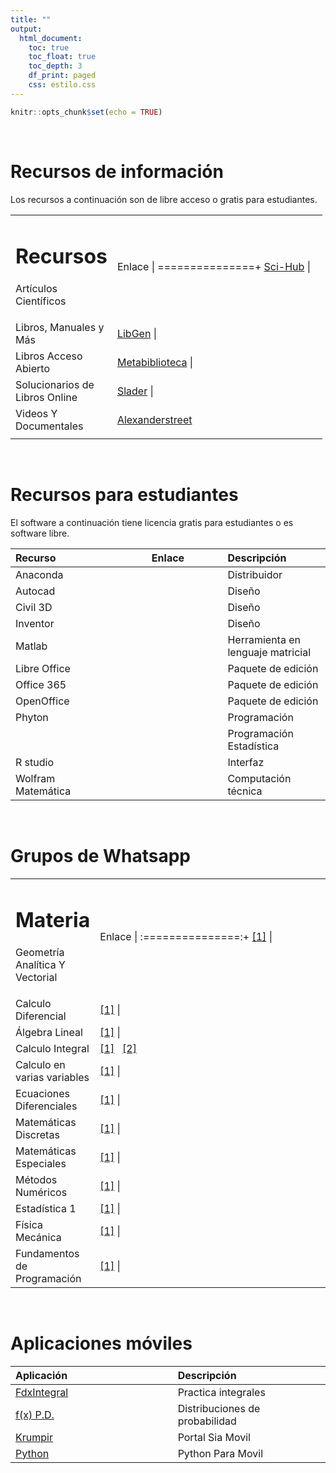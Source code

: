```yaml
---
title: ""
output:
  html_document:
    toc: true
    toc_float: true
    toc_depth: 3
    df_print: paged
    css: estilo.css
---
```


```r
knitr::opts_chunk$set(echo = TRUE)
```

<br>

# **Recursos de información**

Los recursos a continuación son de libre acceso o gratis para estudiantes.

+--------------------------------+---------------+
| Recursos                       | Enlace        |
+================================+===============+
| Artículos Científicos          | <a href="https://sci-hub.se/" target="_blank" title="Busque con DOI o link">Sci-Hub</a>         |
+--------------------------------+---------------+
| Libros, Manuales y Más         |  <a href="http://libgen.io/" target="_blank" title="Busque por nombre y/o autor">LibGen</a>         |
+--------------------------------+---------------+
| Libros Acceso Abierto          | <a href="https://libros.metabiblioteca.org/" target="_blank" title="Busque por nombre y/o autor">Metabiblioteca</a>         |
+--------------------------------+---------------+
| Solucionarios de Libros Online | <a href="https://www.slader.com/" target="_blank" title="Busque por nombre y/o autor">Slader</a>          |
+--------------------------------+---------------+
| Videos Y Documentales          | <a href="https://video.alexanderstreet.com/wayf?redirect=wayf" target="_blank" title="Regístrese con el correo institucional">Alexanderstreet</a>        |
+--------------------------------+---------------+
|                                |               |
+--------------------------------+---------------+

<br>

# **Recursos para estudiantes**

El software a continuación tiene licencia gratis para estudiantes o es software libre.

Recurso        | Enlace        | Descripción
:------------- | :-------------: | :------------- 
Anaconda | <a href="https://www.anaconda.com/distribution/" target="_blank"><i class="fas fa-circle-notch"></i> | Distribuidor  &nbsp; <i class="fab fa-r-project"></i> &nbsp; <i class="fab fa-python"></i>
Autocad | <a href="https://www.autodesk.mx/education/free-software/autocad" target="_blank"  title="Regístrese con el correo institucional"><i class="fas fa-edit"></i></a> | Diseño
Civil 3D | <a href="https://www.autodesk.mx/education/free-software/autocad-civil-3d" target="_blank" title="Regístrese con el correo institucional"><i class="fas fa-screwdriver"></i></a> | Diseño
Inventor | <a href="https://www.autodesk.mx/education/free-software/inventor-professional" target="_blank" title="Regístrese con el correo institucional"><i class="fas fa-wrench"></i></a> | Diseño
Matlab | <a href="https://la.mathworks.com/mwaccount/register?uri=https%3A%2F%2Fla.mathworks.com%2Facademia%2Fstudent_version.html%3Fs_tid%3Dacport_sv_sp_cta1" target="_blank"  title="Regístrese con el correo institucional"><i class="fas fa-superscript"></i></a>  | Herramienta en lenguaje matricial 
Libre Office    | <a href="https://es.libreoffice.org/descarga/libreoffice/" target="_blank"><i class="far fa-file"></i></a> | Paquete de edición 
Office 365     | <a href="https://products.office.com/es/student/office-in-education" target="_blank" title="Ingrese con el correo institucional"><i class="fab fa-windows"></i></a> | Paquete de edición 
OpenOffice    | <a href="https://www.openoffice.org/es/descargar/" target="_blank"><i class="fas fa-folder-open"></i></a> |   Paquete de edición
Phyton &nbsp; <i class="fab fa-python"></i> | <a href="https://www.python.org/downloads/windows/" target="_blank"><i class="fab fa-microsoft"></i></a>   &nbsp;  <a href="https://www.python.org/downloads/mac-osx/" target="_blank"><i class="fab fa-apple"></i></a> &nbsp; <a href="https://www.python.org/downloads/source/" target="_blank"><i class="fab fa-linux"></i></a> | Programación
<i class="fab fa-r-project"></i>  | <a href="https://cran.r-project.org/bin/windows/base/old/" target="_blank"><i class="fab fa-microsoft"></i></a>   &nbsp;  <a href="https://cran.r-project.org/bin/macosx/el-capitan/base/" target="_blank"><i class="fab fa-apple"></i></a> |   Programación Estadística
R studio | <a href="https://www.rstudio.com/products/rstudio/download/#download" target="_blank"><i class="fas fa-registered"></i></a> |  Interfaz &nbsp; <i class="fab fa-r-project"></i>
Wolfram Matemática   | <a href="http://intranetserver.medellin.unal.edu.co/portal/intranet/Wolfram" target="_blank" title="Busque Instrucciones para estudiantes"><i class="fas fa-calculator"></i></a> | Computación técnica

<br>

# **Grupos de Whatsapp** &nbsp; <i class="fab fa-whatsapp"></i>

+--------------------------------+---------------+
| Materia                        | Enlace        |
+================================+:===============:+
| Geometría Analítica Y Vectorial| <a href="https://chat.whatsapp.com/BeomdFUAMPL5KkBn6wFjzY" target="_blank">[1]</a>        |
+--------------------------------+---------------+
| Calculo Diferencial            | <a href="https://chat.whatsapp.com/DO596VRhJjGDT9yCOQDgy8" target="_blank">[1]</a>         |
+--------------------------------+---------------+
| Álgebra Lineal                 | <a href="https://chat.whatsapp.com/LxIHGXNdqYMDzrJtYzOsMT" target="_blank">[1]</a>         |
+--------------------------------+---------------+
| Calculo Integral               | <a href="https://chat.whatsapp.com/3nrcHBTLj1B5YgrZBZDGur" target="_blank">[1]</a> &nbsp; <a href="https://chat.whatsapp.com/1HH5VVZxgE2IDG5qGF8rI2" target="_blank">[2]</a>         |
+--------------------------------+---------------+
| Calculo en varias variables    | <a href="https://chat.whatsapp.com/FPjRrqekanYGe0plqojerS" target="_blank">[1]</a>         |
+--------------------------------+---------------+
| Ecuaciones Diferenciales       | <a href="https://chat.whatsapp.com/LTkgv2eGxJD5Td1ZyL6UGr" target="_blank">[1]</a>         |
+--------------------------------+---------------+
| Matemáticas Discretas          | <a href="https://chat.whatsapp.com/8qbcyhOrjbr8Gjf95X30ub" target="_blank">[1]</a>         |
+--------------------------------+---------------+
| Matemáticas Especiales         | <a href="https://chat.whatsapp.com/HPYYGKobI8bIVc1HjGpsEm" target="_blank">[1]</a>         |
+--------------------------------+---------------+
| Métodos Numéricos              | <a href="https://chat.whatsapp.com/KJE082zCGUcBzkDLPhX5FI" target="_blank">[1]</a>        |
+--------------------------------+---------------+
| Estadística 1                  | <a href="https://chat.whatsapp.com/invite/L3O4nKEHkjk5bj9YCvCHk1" target="_blank">[1]</a>        |
+--------------------------------+---------------+
| Física Mecánica                | <a href="https://chat.whatsapp.com/9GdByJq08IKAJtMpoe3wOq" target="_blank">[1]</a>         |
+--------------------------------+---------------+
| Fundamentos de Programación    | <a href="https://chat.whatsapp.com/712Ull3n68i2NuGQjvRsYA" target="_blank">[1]</a>         |
+--------------------------------+---------------+

<br>

# **Aplicaciones móviles** &nbsp; <i class="fas fa-mobile-alt"></i>

Aplicación     | Descripción      | 
:--------------| :-------------|
<a href="https://play.google.com/store/apps/details?id=com.fdx.integral" target="_blank">FdxIntegral</a>  | Practica integrales 
<a href="https://play.google.com/store/apps/details?id=com.mbognar.probdist" target="_blank">f(x) P.D. </a>  | Distribuciones de probabilidad 
<a href="https://play.google.com/store/apps/details?id=co.zanacode.krumpir" target="_blank">Krumpir</a>  | Portal Sia Movil 
<a href="https://play.google.com/store/apps/details?id=org.qpython.qpy3" target="_blank">Python <i class="fab fa-python"></i></a>  | Python Para Movil



